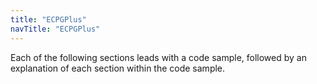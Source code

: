 ---
title: "ECPGPlus"
navTitle: "ECPGPlus"
---

<div id="using_embedded_sql" class="registered_link"></div>

Each of the following sections leads with a code sample, followed by an explanation of each section within the code sample.
